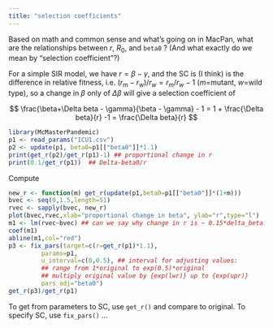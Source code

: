 ```yaml
---
title: "selection coefficients"
---
```


Based on math and common sense and what's going on in MacPan, what are the relationships
between $r$, $R_0$, and `beta0` ? (And what exactly do we mean by "selection coefficient"?)

For a simple SIR model, we have $r = \beta - \gamma$, and the SC is (I think) is the
difference in relative fitness, i.e. $(r_m-r_w)/r_w = r_m/r_w - 1$ ($m$=mutant, $w$=wild type),
so a change in $\beta$ only of $\Delta \beta$ will give a selection coefficient of

$$
\frac{\beta+\Delta beta - \gamma}{\beta - \gamma} - 1 =
1 + \frac{\Delta beta}{r} -1 = \frac{\Delta beta}{r}
$$

```r
library(McMasterPandemic)
p1 <- read_params("ICU1.csv")
p2 <- update(p1, beta0=p1[["beta0"]]*1.1)
print(get_r(p2)/get_r(p1)-1) ## proportional change in r
print(0.1/get_r(p1))  ## Delta-beta0/r
```

Compute
```r
new_r <- function(m) get_r(update(p1,beta0=p1[["beta0"]]*(1+m)))
bvec <- seq(0,1.5,length=51)
rvec <- sapply(bvec, new_r)
plot(bvec,rvec,xlab="proportional change in beta", ylab="r",type="l")
m1 <- lm(rvec~bvec) ## can we say why change in r is ~ 0.15*delta_beta?
coef(m1)
abline(m1,col="red")
p3 <- fix_pars(target=c(r=get_r(p1)*1.1),
         params=p1,
         u_interval=c(0,0.5), ## interval for adjusting values:
         ## range from 1*original to exp(0.5)*original
         ## multiply original value by {exp(lwr)} up to {exp(upr)}
         pars_adj="beta0")
get_r(p3)/get_r(p1)
```

To get from parameters to SC, use `get_r()` and compare to original.
To specify SC, use `fix_pars()` ...


